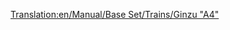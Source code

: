 [[Translation:en/Manual/Base Set/Trains/Ginzu "A4"]]
{{ru/Manual/Base Set/Trains/Поезда|Image=[[File:en/Manual/Base Set/Trains/Ginzua4.png]]
|Name=Ginzu "A4"
|Cost=£ 22265 (1113250 р.)
|Speed=128 км/ч (80 миль/ч)
|Weight=162 т
|Power=1200 л.с. (895 кВт)
|Annual=£ 2296 (114800 р.)
|Designed=1935
|Lifespan=20
|Capacity=нет
|Description=Самый массово используемый паровоз в игре до появления тепловозов. Ginzu доступен с самого начала (если вы начинаете около 1945), и на это время является лучшим паровозом. Позже становится доступен [[ru/Manual/Base Set/Trains/SH "8P"|SH "8P"]].
|Real-life=Это переименованная версия [http://en.wikipedia.org/wiki/LNER_Class_A4 British Gresley A4]. Один из них, названный "Mallard", является обладателем мирового рекорда скорости среди паровозов, сумев разогнаться до 126 миль/ч (202.8 км/ч).<br/>
Дополнительную информацию можно найти здесь: http://www.lner.info/locos/A/a4.shtml.
}}